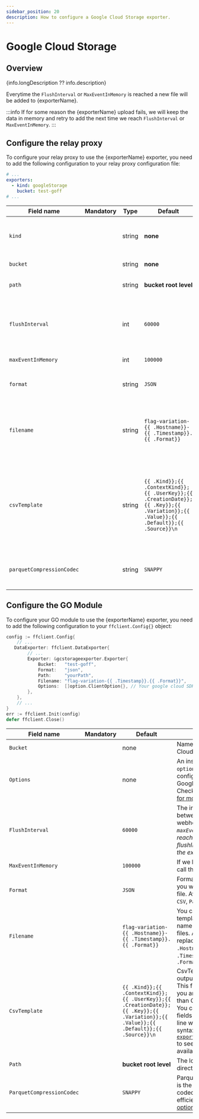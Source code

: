 ```yaml
---
sidebar_position: 20
description: How to configure a Google Cloud Storage exporter.
---
```


# Google Cloud Storage

## Overview
{info.longDescription ?? info.description}

Everytime the `FlushInterval` or `MaxEventInMemory` is reached a new file will be added to {exporterName}.

:::info
If for some reason the {exporterName} upload fails, we will keep the data in memory and retry to add the next time we reach `FlushInterval` or `MaxEventInMemory`.
:::

## Configure the relay proxy

To configure your relay proxy to use the {exporterName} exporter, you need to add the following
configuration to your relay proxy configuration file:

```yaml title="goff-proxy.yaml"
# ...
exporters:
  - kind: googleStorage
    bucket: test-goff
# ...
```

| Field name                |    Mandatory     | Type   | Default                                                                                                                            | Description                                                                                                                                                                                                                                                                                                                                                                           |
|---------------------------|:----------------:|--------|------------------------------------------------------------------------------------------------------------------------------------|---------------------------------------------------------------------------------------------------------------------------------------------------------------------------------------------------------------------------------------------------------------------------------------------------------------------------------------------------------------------------------------|
| `kind`                    |  <Mandatory />   | string | **none**                                                                                                                           | **Value should be `googleStorage`**.<br/>_This field is mandatory and describes which retriever you are using._                                                                                                                                                                                                                                                                       |
| `bucket`                  |  <Mandatory />   | string | **none**                                                                                                                           | Name of your Google Cloud Storage Bucket.                                                                                                                                                                                                                                                                                                                                             |
| `path`                    | <NotMandatory /> | string | **bucket root level**                                                                                                              | The location of the directory in Google Cloud Storage.                                                                                                                                                                                                                                                                                                                                |
| `flushInterval`           | <NotMandatory /> | int    | `60000`                                                                                                                            | The interval in millisecond between 2 calls to the webhook _(if the `maxEventInMemory` is reached before the flushInterval we will call the exporter before)_.                                                                                                                                                                                                                        |
| `maxEventInMemory`        | <NotMandatory /> | int    | `100000`                                                                                                                           | If we hit that limit we will call the exporter.                                                                                                                                                                                                                                                                                                                                       |
| `format`                  | <NotMandatory /> | string | `JSON`                                                                                                                             | Format is the output format you want in your exported file. Available format: `JSON`, `CSV`, `Parquet`.                                                                                                                                                                                                                                                                               |
| `filename`                | <NotMandatory /> | string | `flag-variation-{{ .Hostname}}-{{ .Timestamp}}.{{ .Format}}`                                                                       | You can use a config template to define the name of your exported files. Available replacements are `{{ .Hostname}}`, `{{ .Timestamp}}` and `{{ .Format}`                                                                                                                                                                                                                             |
| `csvTemplate`             | <NotMandatory /> | string | `{{ .Kind}};{{ .ContextKind}};{{ .UserKey}};{{ .CreationDate}};{{ .Key}};{{ .Variation}};{{ .Value}};{{ .Default}};{{ .Source}}\n` | CsvTemplate is used if your output format is CSV.<br/>This field will be ignored if you are using format other than CSV.<br/>You can decide which fields you want in your CSV line with a go-template syntax, please check [`exporter/feature_event.go`](https://github.com/thomaspoignant/go-feature-flag/blob/main/exporter/feature_event.go) to see what are the fields available. |
| `parquetCompressionCodec` | <NotMandatory /> | string | `SNAPPY`                                                                                                                           | ParquetCompressionCodec is the parquet compression codec for better space efficiency. [Available options](https://github.com/apache/parquet-format/blob/master/Compression.md)                                                                                                                                                                                                        |

## Configure the GO Module
To configure your GO module to use the {exporterName} exporter, you need to add the following
configuration to your `ffclient.Config{}` object:

```go title="example.go"
config := ffclient.Config{
    // ...
   DataExporter: ffclient.DataExporter{
        // ...
        Exporter: &gcstorageexporter.Exporter{
            Bucket:   "test-goff",
            Format:   "json",
            Path:     "yourPath",
            Filename: "flag-variation-{{ .Timestamp}}.{{ .Format}}",
            Options:  []option.ClientOption{}, // Your google cloud SDK options
        },
    },
    // ...
}
err := ffclient.Init(config)
defer ffclient.Close()
```

| Field name                |    Mandatory     | Default                                                                                                                            | Description                                                                                                                                                                                                                                                                                                                                                                           |
|---------------------------|:----------------:|------------------------------------------------------------------------------------------------------------------------------------|---------------------------------------------------------------------------------------------------------------------------------------------------------------------------------------------------------------------------------------------------------------------------------------------------------------------------------------------------------------------------------------|
| `Bucket `                 |  <Mandatory />   | none                                                                                                                               | Name of your Google Cloud Storage Bucket.                                                                                                                                                                                                                                                                                                                                             |
| `Options`                 | <NotMandatory /> | none                                                                                                                               | An instance of `option.ClientOption` that configures your access to Google Cloud. <br/> Check [this documentation for more info](https://cloud.google.com/docs/authentication).                                                                                                                                                                                                       |
| `FlushInterval`           | <NotMandatory /> | `60000`                                                                                                                            | The interval in millisecond between 2 calls to the webhook _(if the `maxEventInMemory` is reached before the flushInterval we will call the exporter before)_.                                                                                                                                                                                                                        |
| `MaxEventInMemory`        | <NotMandatory /> | `100000`                                                                                                                           | If we hit that limit we will call the exporter.                                                                                                                                                                                                                                                                                                                                       |
| `Format`                  | <NotMandatory /> | `JSON`                                                                                                                             | Format is the output format you want in your exported file. Available format: `JSON`, `CSV`, `Parquet`.                                                                                                                                                                                                                                                                               |
| `Filename`                | <NotMandatory /> | `flag-variation-{{ .Hostname}}-{{ .Timestamp}}.{{ .Format}}`                                                                       | You can use a config template to define the name of your exported files. Available replacements are `{{ .Hostname}}`, `{{ .Timestamp}}` and `{{ .Format}`                                                                                                                                                                                                                             |
| `CsvTemplate`             | <NotMandatory /> | `{{ .Kind}};{{ .ContextKind}};{{ .UserKey}};{{ .CreationDate}};{{ .Key}};{{ .Variation}};{{ .Value}};{{ .Default}};{{ .Source}}\n` | CsvTemplate is used if your output format is CSV.<br/>This field will be ignored if you are using format other than CSV.<br/>You can decide which fields you want in your CSV line with a go-template syntax, please check [`exporter/feature_event.go`](https://github.com/thomaspoignant/go-feature-flag/blob/main/exporter/feature_event.go) to see what are the fields available. |`
| `Path`                    | <NotMandatory /> | **bucket root level**                                                                                                              | The location of the directory in S3.                                                                                                                                                                                                                                                                                                                                                  |
| `ParquetCompressionCodec` | <NotMandatory /> | `SNAPPY`                                                                                                                           | ParquetCompressionCodec is the parquet compression codec for better space efficiency. [Available options](https://github.com/apache/parquet-format/blob/master/Compression.md)                                                                                                                                                                                                        |`
